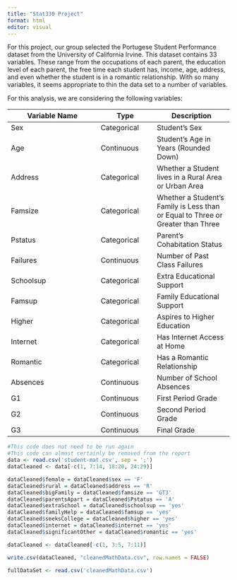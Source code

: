 ```yaml
---
title: "Stat330 Project"
format: html
editor: visual
---
```


For this project, our group selected the Portugese Student Performance dataset from the University of California Irvine. This dataset contains 33 variables. These range from the occupations of each parent, the education level of each parent, the free time each student has, income, age, address, and even whether the student is in a romantic relationship. With so many variables, it seems appropriate to thin the data set to a number of variables.

For this analysis, we are considering the following variables:

| Variable Name | Type        | Description                                                                     |
|-----------------------------|------------------|-------------------------|
| Sex           | Categorical | Student's Sex                                                                   |
| Age           | Continuous  | Student's Age in Years (Rounded Down)                                           |
| Address       | Categorical | Whether a Student lives in a Rural Area or Urban Area                           |
| Famsize       | Categorical | Whether a Student's Family is Less than or Equal to Three or Greater than Three |
| Pstatus       | Categorical | Parent's Cohabitation Status                                                    |
| Failures      | Continuous  | Number of Past Class Failures                                                   |
| Schoolsup     | Categorical | Extra Educational Support                                                       |
| Famsup        | Categorical | Family Educational Support                                                      |
| Higher        | Categorical | Aspires to Higher Education                                                     |
| Internet      | Categorical | Has Internet Access at Home                                                     |
| Romantic      | Categorical | Has a Romantic Relationship                                                     |
| Absences      | Continuous  | Number of School Absences                                                       |
| G1            | Continuous  | First Period Grade                                                              |
| G2            | Continuous  | Second Period Grade                                                             |
| G3            | Continuous  | Final Grade                                                                     |

```r
#This code does not need to be run again
#This code can almost certainly be removed from the report
data <- read.csv('student-mat.csv', sep = ';')
dataCleaned <- data[-c(1, 7:14, 18:20, 24:29)]

dataCleaned$female = dataCleaned$sex == 'F'
dataCleaned$rural = dataCleaned$address == 'R'
dataCleaned$bigFamily = dataCleaned$famsize == 'GT3'
dataCleaned$parentsApart = dataCleaned$Pstatus == 'A'
dataCleaned$extraSchool = dataCleaned$schoolsup == 'yes'
dataCleaned$familyHelp = dataCleaned$famsup == 'yes'
dataCleaned$seeksCollege = dataCleaned$higher == 'yes'
dataCleaned$internet = dataCleaned$internet == 'yes'
dataCleaned$significantOther = dataCleaned$romantic == 'yes'

dataCleaned <- dataCleaned[-c(1, 3:5, 7:11)]

write.csv(dataCleaned, "cleanedMathData.csv", row.names = FALSE)
```

```r
fullDataSet <- read.csv('cleanedMathData.csv')
```

